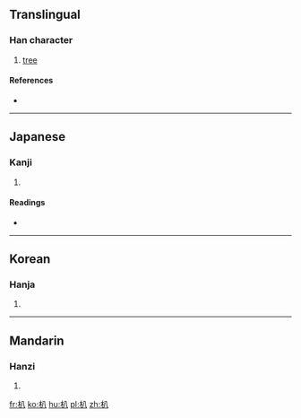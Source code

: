 ==Translingual==

===Han character===
{{Han char|rn=75|rad=木|as=02|sn=6|four=4890<sub>0</sub>|canj=木金 (DC)}}

# [[tree]]

====References====
* {{Han ref|kx=0510.030|dkj=14427|hdz=21155.020|uh=6733|ud=26419|bh=C9F6|bd=51702}}

----

==Japanese==

===Kanji===
{{ja-kanji|grade=|rs=木02}}

# {{defn|lang=ja|sort=木02}}

====Readings====
* {{ja-readings|on=[[はつ]] (hatsu), [[はっち]] (hatchi)|kun=[[えぶり]] (eburi)}}

----

==Korean==

===Hanja===
{{ko-hanja|hangeul=파|eumhun=|rv=pa|mr=p'a|y=pha}}

# {{defn|lang=ko|sort=木02}}

----

==Mandarin==

===Hanzi===
{{cmn-hanzi|pin=[[bā]] ([[ba1]])|wg=pa<sup>1</sup>}}

# {{defn|lang=cmn|sort=木02}}

[[fr:朳]]
[[ko:朳]]
[[hu:朳]]
[[pl:朳]]
[[zh:朳]]